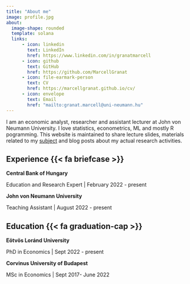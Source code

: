 ```yaml
---
title: "About me"
image: profile.jpg
about:
  image-shape: rounded
  template: solana
  links:
      - icon: linkedin
        text: LinkedIn
        href: https://www.linkedin.com/in/granatmarcell
      - icon: github
        text: GitHub
        href: https://github.com/MarcellGranat
      - icon: file-earmark-person
        text: CV
        href: https://marcellgranat.github.io/cv/
      - icon: envelope
        text: Email
        href: "mailto:granat.marcell@uni-neumann.hu"
---
```


I am an economic analyst, researcher and assistant lecturer at John von Neumann University. I love statistics, econometrics, ML and mostly R pogramming. This website is maintained to share lecture slides, materials related to my [subject](https://www.marcellgranat.com/big_data/) and blog posts about my actual research activities.

## Experience {{< fa briefcase >}}

**Central Bank of Hungary**

Education and Research Expert \| February 2022 - present

**John von Neumann University**

Teaching Assistant \| August 2022 - present

## Education {{< fa graduation-cap >}}

**Eötvös Loránd University**

PhD in Economics \| Sept 2022 - present

**Corvinus University of Budapest**

MSc in Economics \| Sept 2017- June 2022
